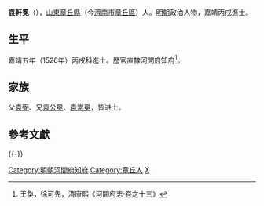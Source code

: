 {{明清人物信息框
| 姓名 = 袁軒冕
| 原名 =
| 圖片名稱 = 
| 圖片大小 = 220px
| 圖片說明 = 
| 最高職務 = 
| 國家 = 大明
| 爵位 =
| 籍貫 = [[山東|山東]][[章丘縣|章丘縣]]
| 族裔 = 
| 字號 = 
| 室名 = 
| 諡號 = 
| 出生日期 = 生年不詳
| 出生地點 = 
| 逝世日期 = 卒年不詳
| 逝世地點 = 
| 墓葬 =
| 配偶 =
| 親屬 = 
| 出身 = 
*嘉靖五年丙戌科同進士出身
| 經歷 = 
| 著作 =
}}

'''袁軒冕'''（{{bd|？||？||}}），[[山東|山東]][[章丘縣|章丘縣]]（今[[濟南市|濟南市]][[章丘區|章丘區]]）人。[[明朝|明朝]]政治人物，嘉靖丙戌進士。

==生平==
嘉靖五年（1526年）丙戌科進士。歷官[[北直隸|直隸]][[河間府|河間府]]知府<ref>王奐，徐可先，清康熙《河間府志·卷之十三》</ref>。

==家族==
父[[袁弼|袁弼]]、兄[[袁公冕|袁公冕]]、[[袁崇冕|袁崇冕]]，皆进士。

==參考文獻==
{{reflist}}

{{-}}
{{嘉靖五年丙戌科殿試金榜}}
{{DEFAULTSORT:Yuan袁}}
[[Category:明朝河間府知府|Category:明朝河間府知府]]
[[Category:章丘人|Category:章丘人]]
[[Category:袁姓|X]]